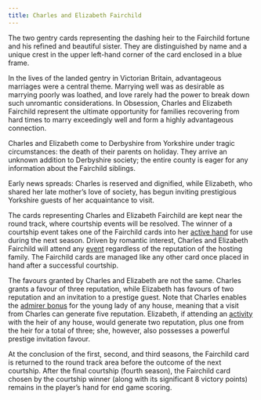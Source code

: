 ```yaml
---
title: Charles and Elizabeth Fairchild
---
```


The two gentry cards representing the dashing heir to the Fairchild fortune and his refined and beautiful sister. They are distinguished by name and a unique crest in the upper left-hand corner of the card enclosed in a blue frame.

<div className="flavor-text">

In the lives of the landed gentry in Victorian Britain, advantageous marriages were a central theme. Marrying well was as desirable as marrying poorly was loathed, and love rarely had the power to break down such unromantic considerations. In Obsession, Charles and Elizabeth Fairchild represent the ultimate opportunity for families recovering from hard times to marry exceedingly well and form a highly advantageous connection.

Charles and Elizabeth come to Derbyshire from Yorkshire under tragic circumstances: the death of their parents on holiday. They arrive an unknown addition to Derbyshire society; the entire county is eager for any information about the Fairchild siblings.

Early news spreads: Charles is reserved and dignified, while Elizabeth, who shared her late mother’s love of society, has begun inviting prestigious Yorkshire guests of her acquaintance to visit.

</div>

The cards representing Charles and Elizabeth Fairchild are kept near the round track, where courtship events will be resolved. The winner of a courtship event takes one of the Fairchild cards into her [active hand](/term/active-hand) for use during the next season. Driven by romantic interest, Charles and Elizabeth Fairchild will attend any [event](/term/activity) regardless of the reputation of the hosting family. The Fairchild cards are managed like any other card once placed in hand after a successful courtship.

The favours granted by Charles and Elizabeth are not the same. Charles grants a favour of three reputation, while Elizabeth has favours of two reputation and an invitation to a prestige guest. Note that Charles enables the [admirer bonus](/term/admirer-bonus) for the young lady of any house, meaning that a visit from Charles can generate five reputation. Elizabeth, if attending an [activity](/term/activity) with the heir of any house, would generate two reputation, plus one from the heir for a total of three; she, however, also possesses a powerful prestige invitation favour.

At the conclusion of the first, second, and third seasons, the Fairchild card is returned to the round track area before the outcome of the next courtship. After the final courtship (fourth season), the Fairchild card chosen by the courtship winner (along with its significant 8 victory points) remains in the player’s hand for end game scoring.